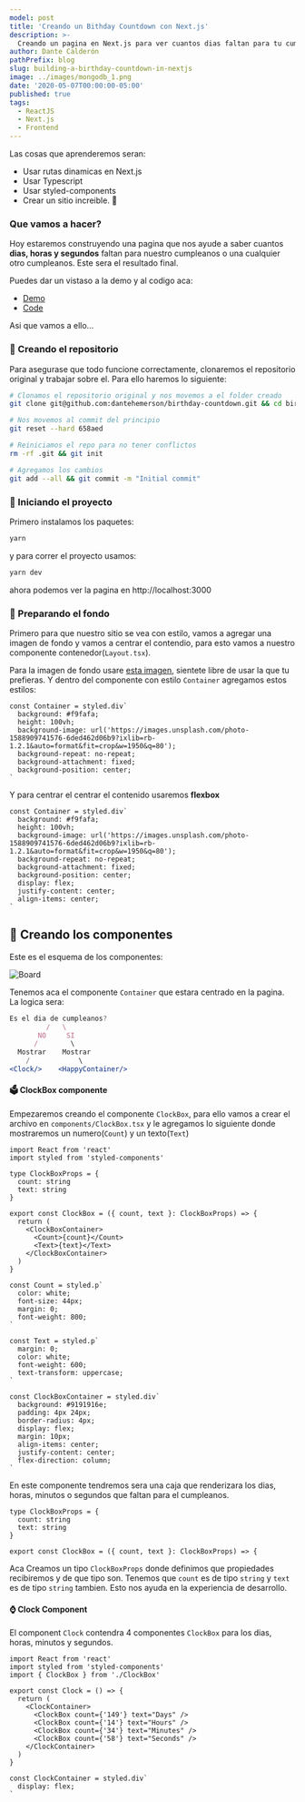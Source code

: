 ```yaml
---
model: post
title: 'Creando un Bithday Countdown con Next.js'
description: >-
  Creando un pagina en Next.js para ver cuantos dias faltan para tu cumpleanios
author: Dante Calderón
pathPrefix: blog
slug: building-a-birthday-countdown-in-nextjs
image: ../images/mongodb_1.png
date: '2020-05-07T00:00:00-05:00'
published: true
tags:
  - ReactJS
  - Next.js
  - Frontend
---
```


Las cosas que aprenderemos seran:

- Usar rutas dinamicas en Next.js
- Usar Typescript
- Usar styled-components
- Crear un sitio increible. 🚀

### Que vamos a hacer?

Hoy estaremos construyendo una pagina que nos ayude a saber cuantos **dias, horas y segundos**
faltan para nuestro cumpleanos o una cualquier otro cumpleanos.
Este sera el resultado final.

Puedes dar un vistaso a la demo y al codigo aca:

- [Demo](https://birthday-countdown.now.sh)
- [Code](https://github.com/dantehemerson/birthday-countdown)

Asi que vamos a ello...

### 💫 Creando el repositorio

Para asegurase que todo funcione correctamente, clonaremos el repositorio original y trabajar sobre el.
Para ello haremos lo siguiente:

```bash
# Clonamos el repositorio original y nos movemos a el folder creado
git clone git@github.com:dantehemerson/birthday-countdown.git && cd birthday-countdown

# Nos movemos al commit del principio
git reset --hard 658aed

# Reiniciamos el repo para no tener conflictos
rm -rf .git && git init

# Agregamos los cambios
git add --all && git commit -m "Initial commit"

```

### 🚀 Iniciando el proyecto

Primero instalamos los paquetes:

```bash
yarn
```

y para correr el proyecto usamos:

```bash
yarn dev
```

ahora podemos ver la pagina en http://localhost:3000

### 🎨 Preparando el fondo

Primero para que nuestro sitio se vea con estilo, vamos a agregar una imagen de fondo y vamos a centrar el contendio,
para esto vamos a nuestro componente contenedor(`Layout.tsx`).

Para la imagen de fondo usare [esta imagen](https://images.unsplash.com/photo-1588909741576-6ded462d06b9?ixlib=rb-1.2.1&auto=format&fit=crop&w=1950&q=80),
sientete libre de usar la que tu prefieras.
Y dentro del componente con estilo `Container` agregamos estos estilos:

```typescript{4-7}:title=components/Layout.tsx
const Container = styled.div`
  background: #f9fafa;
  height: 100vh;
  background-image: url('https://images.unsplash.com/photo-1588909741576-6ded462d06b9?ixlib=rb-1.2.1&auto=format&fit=crop&w=1950&q=80');
  background-repeat: no-repeat;
  background-attachment: fixed;
  background-position: center;
`
```

Y para centrar el centrar el contenido usaremos **flexbox**

```typescript{8-10}:title=components/Layout.tsx
const Container = styled.div`
  background: #f9fafa;
  height: 100vh;
  background-image: url('https://images.unsplash.com/photo-1588909741576-6ded462d06b9?ixlib=rb-1.2.1&auto=format&fit=crop&w=1950&q=80');
  background-repeat: no-repeat;
  background-attachment: fixed;
  background-position: center;
  display: flex;
  justify-content: center;
  align-items: center;
`
```

## 👷 Creando los componentes

Este es el esquema de los componentes:

![Board](../images/birthday_count_board.jpg)

Tenemos aca el componente `Container` que estara centrado en la pagina.
La logica sera:

```jsx
Es el dia de cumpleanos?
         /   \
       NO     SI
      /        \
  Mostrar    Mostrar
    /            \
<Clock/>    <HappyContainer/>
```

#### 🗳 ClockBox componente

Empezaremos creando el componente `ClockBox`, para ello vamos a crear el archivo en `components/ClockBox.tsx` y le agregamos lo siguiente
donde mostraremos un numero(`Count`) y un texto(`Text`)

```tsx:title=components/ClockBox.tsx
import React from 'react'
import styled from 'styled-components'

type ClockBoxProps = {
  count: string
  text: string
}

export const ClockBox = ({ count, text }: ClockBoxProps) => {
  return (
    <ClockBoxContainer>
      <Count>{count}</Count>
      <Text>{text}</Text>
    </ClockBoxContainer>
  )
}

const Count = styled.p`
  color: white;
  font-size: 44px;
  margin: 0;
  font-weight: 800;
`

const Text = styled.p`
  margin: 0;
  color: white;
  font-weight: 600;
  text-transform: uppercase;
`

const ClockBoxContainer = styled.div`
  background: #9191916e;
  padding: 4px 24px;
  border-radius: 4px;
  display: flex;
  margin: 10px;
  align-items: center;
  justify-content: center;
  flex-direction: column;
`
```

En este componente tendremos sera una caja que renderizara los dias, horas, minutos o segundos que faltan para el cumpleanos.

```tsx
type ClockBoxProps = {
  count: string
  text: string
}

export const ClockBox = ({ count, text }: ClockBoxProps) => {
```

Aca Creamos un tipo `ClockBoxProps` donde definimos que propiedades recibiremos y de que tipo son. Tenemos que `count` es de tipo `string`
y `text` es de tipo `string` tambien. Esto nos ayuda en la experiencia de desarrollo.

#### ⌚ Clock Component

El component `Clock` contendra 4 componentes `ClockBox` para los dias, horas, minutos y segundos.

```tsx:title=components/Clock.tsx
import React from 'react'
import styled from 'styled-components'
import { ClockBox } from './ClockBox'

export const Clock = () => {
  return (
    <ClockContainer>
      <ClockBox count={'149'} text="Days" />
      <ClockBox count={'14'} text="Hours" />
      <ClockBox count={'34'} text="Minutes" />
      <ClockBox count={'58'} text="Seconds" />
    </ClockContainer>
  )
}

const ClockContainer = styled.div`
  display: flex;
`
```
